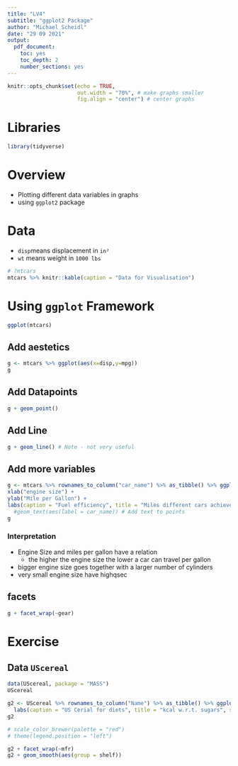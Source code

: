 ```yaml
---
title: "LV4"
subtitle: "ggplot2 Package"
author: "Michael Scheidl"
date: "29 09 2021"
output: 
  pdf_document:
    toc: yes
    toc_depth: 2
    number_sections: yes
---
```


```r
knitr::opts_chunk$set(echo = TRUE,
                      out.width = "70%", # make graphs smaller 
                      fig.align = "center") # center graphs
```

# Libraries {-}
```r
library(tidyverse)
```

\newcommand{\exercise}[1]{\fbox{\parbox{\textwidth}{\bf \underline{Exercise:}\newline #1}}}

# Overview

- Plotting different data variables in graphs
- using `ggplot2` package


# Data

- `disp`means displacement in `in²`
- `wt` means weight in `1000 lbs`


```r
# ?mtcars
mtcars %>% knitr::kable(caption = "Data for Visualisation")
```

# Using `ggplot` Framework

```r
ggplot(mtcars)
```


## Add aestetics

```r
g <- mtcars %>% ggplot(aes(x=disp,y=mpg))
g
```

## Add Datapoints

```r
g + geom_point()
```

## Add Line

```r
g + geom_line() # Note - not very useful
```



## Add more variables

```r
g <- mtcars %>% rownames_to_column("car_name") %>% as_tibble() %>% ggplot(aes(x=disp,y=mpg)) + geom_point(aes(size=qsec, col = cyl)) +
xlab("engine size") +
ylab("Mile per Gallon") +
labs(caption = "Fuel efficiency", title = "Miles different cars achieve w.r.t. engine size", subtitle = paste("Number of cars", nrow(mtcars))) #+ # paste0 = paste without " "
  #geom_text(aes(label = car_name)) # Add text to points
g
```
### Interpretation

- Engine Size and miles per gallon have a relation 
  - the higher the engine size the lower a car can travel per gallon
  
- bigger engine size goes together with a larger number of cylinders
- very small engine size have highqsec

## facets

```r
g + facet_wrap(~gear)
```

# Exercise

  \exercise{Using the \texttt{UScereal} data from the \texttt{MASS} package, visualize the relationship of calories, sugars and fat. Additionally, highlight whether the product has been enriched with vitamins. Use appropriate titles and legends.}
\exercise{As an extension to the previous plot, show the information separately for each manufacturer, using facets. Similarly, create a plot for the shelves using groups.}

## Data `UScereal`

```r
data(UScereal, package = "MASS")
UScereal
```
```r
g2 <- UScereal %>% rownames_to_column("Name") %>% as_tibble() %>% ggplot(aes(x=sugars,y=calories)) + geom_point(aes(size=fat, col = vitamins)) +
  labs(caption = "US Cerial for diets", title = "kcal w.r.t. sugars", subtitle = paste("Number of searials in Dataset", nrow(UScereal)), y = "Sugarcontent", x = "Calories kcal")
g2

# scale_color_brewer(palette = "red")
# theme(legend.position = "left")
```
```r
g2 + facet_wrap(~mfr)
g2 + geom_smooth(aes(group = shelf))
```

